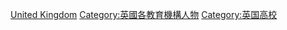 [[Category:歐洲各大專院校人物|United Kingdom]]
[[Category:英國各教育機構人物|Category:英國各教育機構人物]]
[[Category:英国高校|Category:英国高校]]